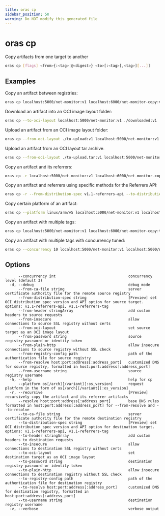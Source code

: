 ```yaml
---
title: oras cp
sidebar_position: 50
warning: Do NOT modify this generated file
---
```


# oras cp

Copy artifacts from one target to another

```bash
oras cp [flags] <from>{:<tag>|@<digest>} <to>[:<tag>[,<tag>][...]]
```

## Examples

Copy an artifact between registries:

```bash
oras cp localhost:5000/net-monitor:v1 localhost:6000/net-monitor-copy:v1
```

Download an artifact into an OCI image layout folder:

```bash
oras cp --to-oci-layout localhost:5000/net-monitor:v1 ./downloaded:v1
```

Upload an artifact from an OCI image layout folder:

```bash
oras cp --from-oci-layout ./to-upload:v1 localhost:5000/net-monitor:v1
```

Upload an artifact from an OCI layout tar archive:

```bash
oras cp --from-oci-layout ./to-upload.tar:v1 localhost:5000/net-monitor:v1
```

Copy an artifact and its referrers:

```bash
oras cp -r localhost:5000/net-monitor:v1 localhost:6000/net-monitor-copy:v1
```

Copy an artifact and referrers using specific methods for the Referrers API:

```bash
oras cp -r --from-distribution-spec v1.1-referrers-api --to-distribution-spec v1.1-referrers-tag     localhost:5000/net-monitor:v1 localhost:6000/net-monitor-copy:v1 
```

Copy certain platform of an artifact:

```bash
oras cp --platform linux/arm/v5 localhost:5000/net-monitor:v1 localhost:6000/net-monitor-copy:v1
```

Copy an artifact with multiple tags:

```bash
oras cp localhost:5000/net-monitor:v1 localhost:6000/net-monitor-copy:tag1,tag2,tag3
```

Copy an artifact with multiple tags with concurrency tuned:

```bash
oras cp --concurrency 10 localhost:5000/net-monitor:v1 localhost:5000/net-monitor-copy:tag1,tag2,tag3
```

## Options

```
      --concurrency int                                 concurrency level (default 3)
  -d, --debug                                           debug mode
      --from-ca-file string                             server certificate authority file for the remote source registry
      --from-distribution-spec string                   [Preview] set OCI distribution spec version and API option for source target. options: v1.1-referrers-api, v1.1-referrers-tag
      --from-header stringArray                         add custom headers to source requests
      --from-insecure                                   allow connections to source SSL registry without certs
      --from-oci-layout                                 set source target as an OCI image layout
      --from-password string                            source registry password or identity token
      --from-plain-http                                 allow insecure connections to source registry without SSL check
      --from-registry-config path                       path of the authentication file for source registry
      --from-resolve host:port:address[:address_port]   customized DNS for source registry, formatted in host:port:address[:address_port]
      --from-username string                            source registry username
  -h, --help                                            help for cp
      --platform os[/arch][/variant][:os_version]       request platform in the form of os[/arch][/variant][:os_version]
  -r, --recursive                                       [Preview] recursively copy the artifact and its referrer artifacts
      --resolve host:port:address[:address_port]        base DNS rules formatted in host:port:address[:address_port] for --from-resolve and --to-resolve
      --to-ca-file string                               server certificate authority file for the remote destination registry
      --to-distribution-spec string                     [Preview] set OCI distribution spec version and API option for destination target. options: v1.1-referrers-api, v1.1-referrers-tag
      --to-header stringArray                           add custom headers to destination requests
      --to-insecure                                     allow connections to destination SSL registry without certs
      --to-oci-layout                                   set destination target as an OCI image layout
      --to-password string                              destination registry password or identity token
      --to-plain-http                                   allow insecure connections to destination registry without SSL check
      --to-registry-config path                         path of the authentication file for destination registry
      --to-resolve host:port:address[:address_port]     customized DNS for destination registry, formatted in host:port:address[:address_port]
      --to-username string                              destination registry username
  -v, --verbose                                         verbose output
```
